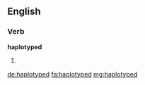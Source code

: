 ==English==

===Verb===
'''haplotyped'''

# {{past of|haplotype}}

[[de:haplotyped]]
[[fa:haplotyped]]
[[mg:haplotyped]]
